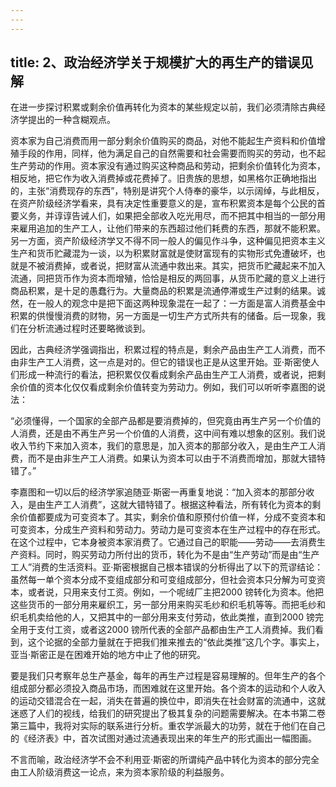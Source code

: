 ```yaml
---
---
---
```

title: 2、政治经济学关于规模扩大的再生产的错误见解
---




在进一步探讨积累或剩余价值再转化为资本的某些规定以前，我们必须清除古典经济学提出的一种含糊观点。

资本家为自己消费而用一部分剩余价值购买的商品，对他不能起生产资料和价值增殖手段的作用，同样，他为满足自己的自然需要和社会需要而购买的劳动，也不起生产劳动的作用。资本家没有通过购买这种商品和劳动，把剩余价值转化为资本，相反地，把它作为收入消费掉或花费掉了。旧贵族的思想，如黑格尔正确地指出的，主张“消费现存的东西”，特别是讲究个人侍奉的豪华，以示阔绰，与此相反，在资产阶级经济学看来，具有决定性重要意义的是，宣布积累资本是每个公民的首要义务，并谆谆告诫人们，如果把全部收入吃光用尽，而不把其中相当的一部分用来雇用追加的生产工人，让他们带来的东西超过他们耗费的东西，那就不能积累。另一方面，资产阶级经济学又不得不同一般人的偏见作斗争，这种偏见把资本主义生产和货币贮藏混为一谈，以为积累财富就是使财富现有的实物形式免遭破坏，也就是不被消费掉，或者说，把财富从流通中救出来。其实，把货币贮藏起来不加入流通，同把货币作为资本而增殖，恰恰是相反的两回事，从货币贮藏的意义上进行商品积累，是十足的愚蠢行为。大量商品的积累是流通停滞或生产过剩的结果。诚然，在一般人的观念中是把下面这两种现象混在一起了：一方面是富人消费基金中积累的供慢慢消费的财物，另一方面是一切生产方式所共有的储备。后一现象，我们在分析流通过程时还要略微谈到。

因此，古典经济学强调指出，积累过程的特点是，剩余产品由生产工人消费，而不由非生产工人消费，这一点是对的。但它的错误也正是从这里开始。亚·斯密使人们形成一种流行的看法，把积累仅仅看成剩余产品由生产工人消费，或者说，把剩余价值的资本化仅仅看成剩余价值转变为劳动力。例如，我们可以听听李嘉图的说法：

 “必须懂得，一个国家的全部产品都是要消费掉的，但究竟由再生产另一个价值的人消费，还是由不再生产另一个价值的人消费，这中间有难以想象的区别。我们说收入节约下来加入资本，我们的意思是，加入资本的那部分收入，是由生产工人消费，而不是由非生产工人消费。如果认为资本可以由于不消费而增加，那就大错特错了。”

李嘉图和一切以后的经济学家追随亚·斯密一再重复地说：“加入资本的那部分收入，是由生产工人消费”，这就大错特错了。根据这种看法，所有转化为资本的剩余价值都要成为可变资本了。其实，剩余价值和原预付价值一样，分成不变资本和可变资本，分成生产资料和劳动力。劳动力是可变资本在生产过程中的存在形式。在这个过程中，它本身被资本家消费了。它通过自己的职能——劳动——去消费生产资料。同时，购买劳动力所付出的货币，转化为不是由“生产劳动”而是由“生产工人”消费的生活资料。亚·斯密根据自己根本错误的分析得出了以下的荒谬结论：虽然每一单个资本分成不变组成部分和可变组成部分，但社会资本只分解为可变资本，或者说，只用来支付工资。例如，一个呢绒厂主把2000 镑转化为资本。他把这些货币的一部分用来雇织工，另一部分用来购买毛纱和织毛机等等。而把毛纱和织毛机卖给他的人，又把其中的一部分用来支付劳动，依此类推，直到2000 镑完全用于支付工资，或者这2000 镑所代表的全部产品都由生产工人消费掉。我们看到，这个论据的全部力量就在于把我们推来推去的“依此类推”这几个字。事实上，亚当·斯密正是在困难开始的地方中止了他的研究。

要是我们只考察年总生产基金，每年的再生产过程是容易理解的。但年生产的各个组成部分都必须投入商品市场，而困难就在这里开始。各个资本的运动和个人收入的运动交错混合在一起，消失在普遍的换位中，即消失在社会财富的流通中，这就迷惑了人们的视线，给我们的研究提出了极其复杂的问题需要解决。在本书第二卷第三篇中，我将对实际的联系进行分析。重农学派最大的功劳，就在于他们在自己的《经济表》中，首次试图对通过流通表现出来的年生产的形式画出一幅图画。

不言而喻，政治经济学不会不利用亚·斯密的所谓纯产品中转化为资本的部分完全由工人阶级消费这一论点，来为资本家阶级的利益服务。